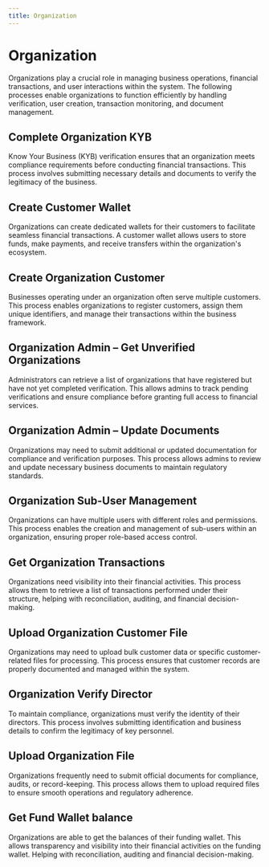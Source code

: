 ```yaml
---
title: Organization
---
```


# Organization

Organizations play a crucial role in managing business operations, financial transactions, and user interactions within the system. The following processes enable organizations to function efficiently by handling verification, user creation, transaction monitoring, and document management.

## Complete Organization KYB

Know Your Business (KYB) verification ensures that an organization meets compliance requirements before conducting financial transactions. This process involves submitting necessary details and documents to verify the legitimacy of the business.

## Create Customer Wallet

Organizations can create dedicated wallets for their customers to facilitate seamless financial transactions. A customer wallet allows users to store funds, make payments, and receive transfers within the organization's ecosystem.

## Create Organization Customer

Businesses operating under an organization often serve multiple customers. This process enables organizations to register customers, assign them unique identifiers, and manage their transactions within the business framework.

## Organization Admin – Get Unverified Organizations

Administrators can retrieve a list of organizations that have registered but have not yet completed verification. This allows admins to track pending verifications and ensure compliance before granting full access to financial services.

## Organization Admin – Update Documents

Organizations may need to submit additional or updated documentation for compliance and verification purposes. This process allows admins to review and update necessary business documents to maintain regulatory standards.

## Organization Sub-User Management

Organizations can have multiple users with different roles and permissions. This process enables the creation and management of sub-users within an organization, ensuring proper role-based access control.

## Get Organization Transactions

Organizations need visibility into their financial activities. This process allows them to retrieve a list of transactions performed under their structure, helping with reconciliation, auditing, and financial decision-making.

## Upload Organization Customer File

Organizations may need to upload bulk customer data or specific customer-related files for processing. This process ensures that customer records are properly documented and managed within the system.

## Organization Verify Director

To maintain compliance, organizations must verify the identity of their directors. This process involves submitting identification and business details to confirm the legitimacy of key personnel.

## Upload Organization File

Organizations frequently need to submit official documents for compliance, audits, or record-keeping. This process allows them to upload required files to ensure smooth operations and regulatory adherence.

## Get Fund Wallet balance
Organizations are able to get the balances of their funding wallet. This allows transparency and visibility into their financial activities on the funding wallet. Helping with reconciliation, auditing and financial decision-making.